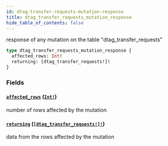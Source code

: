 ```yaml
---
id: dtag-transfer-requests-mutation-response
title: dtag_transfer_requests_mutation_response
hide_table_of_contents: false
---
```


response of any mutation on the table "dtag_transfer_requests"

```graphql
type dtag_transfer_requests_mutation_response {
  affected_rows: Int!
  returning: [dtag_transfer_requests!]!
}
```

### Fields

#### [`affected_rows`](#) ([`Int!`](../scalars/int))

number of rows affected by the mutation

#### [`returning`](#) ([`[dtag_transfer_requests!]!`](../objects/dtag-transfer-requests))

data from the rows affected by the mutation
